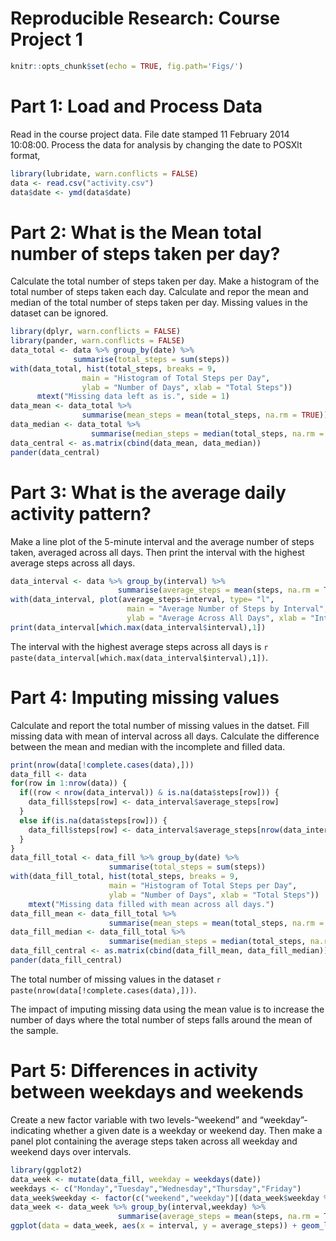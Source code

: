 Reproducible Research: Course Project 1
=======================================

```r
knitr::opts_chunk$set(echo = TRUE, fig.path='Figs/')
```

# Part 1: Load and Process Data

Read in the course project data. File date stamped 11 February 2014 10:08:00. Process the data for analysis by changing the date to POSXlt format, 

```r
library(lubridate, warn.conflicts = FALSE)
data <- read.csv("activity.csv")
data$date <- ymd(data$date)
```

# Part 2: What is the Mean total number of steps taken per day?

Calculate the total number of steps taken per day. Make a histogram of the total number of steps taken each day. Calculate and repor the mean and median of the total number of steps taken per day. Missing values in the dataset can be ignored.

```r
library(dplyr, warn.conflicts = FALSE)
library(pander, warn.conflicts = FALSE)
data_total <- data %>% group_by(date) %>% 
              summarise(total_steps = sum(steps))
with(data_total, hist(total_steps, breaks = 9, 
                main = "Histogram of Total Steps per Day", 
                ylab = "Number of Days", xlab = "Total Steps"))
      mtext("Missing data left as is.", side = 1)
data_mean <- data_total %>% 
                summarise(mean_steps = mean(total_steps, na.rm = TRUE))
data_median <- data_total %>% 
                  summarise(median_steps = median(total_steps, na.rm = TRUE))
data_central <- as.matrix(cbind(data_mean, data_median))
pander(data_central)
```

# Part 3: What is the average daily activity pattern?

Make a line plot of the 5-minute interval and the average number of steps taken, averaged across all days. Then print the interval with the highest average steps across all days.


```r
data_interval <- data %>% group_by(interval) %>% 
                        summarise(average_steps = mean(steps, na.rm = TRUE))
with(data_interval, plot(average_steps~interval, type= "l", 
                          main = "Average Number of Steps by Interval", 
                          ylab = "Average Across All Days", xlab = "Intervals"))
print(data_interval[which.max(data_interval$interval),1])
```

The interval with the highest average steps across all days is `r paste(data_interval[which.max(data_interval$interval),1])`.

# Part 4: Imputing missing values

Calculate and report the total number of missing values in the datset. Fill missing data with mean of interval across all days. Calculate the difference between the mean and median with the incomplete and filled data.

```r
print(nrow(data[!complete.cases(data),]))
data_fill <- data
for(row in 1:nrow(data)) {
  if((row < nrow(data_interval)) & is.na(data$steps[row])) {
    data_fill$steps[row] <- data_interval$average_steps[row]
  }
  else if(is.na(data$steps[row])) {
    data_fill$steps[row] <- data_interval$average_steps[nrow(data_interval)-row%%nrow(data_interval)]
  }
}
data_fill_total <- data_fill %>% group_by(date) %>% 
                      summarise(total_steps = sum(steps))
with(data_fill_total, hist(total_steps, breaks = 9, 
                      main = "Histogram of Total Steps per Day", 
                      ylab = "Number of Days", xlab = "Total Steps"))
    mtext("Missing data filled with mean across all days.")
data_fill_mean <- data_fill_total %>% 
                      summarise(mean_steps = mean(total_steps, na.rm = TRUE))
data_fill_median <- data_fill_total %>% 
                      summarise(median_steps = median(total_steps, na.rm = TRUE))
data_fill_central <- as.matrix(cbind(data_fill_mean, data_fill_median))
pander(data_fill_central)

```

The total number of missing values in the dataset `r paste(nrow(data[!complete.cases(data),]))`.

The impact of imputing missing data using the mean value is to increase the number of days where the total number of steps falls around the mean of the sample.

# Part 5: Differences in activity between weekdays and weekends

Create a new factor variable with two levels-"weekend" and "weekday"-indicating whether a given date is a weekday or weekend day. Then make a panel plot containing the average steps taken across all weekday and weekend days over intervals.

```r
library(ggplot2)
data_week <- mutate(data_fill, weekday = weekdays(date))
weekdays <- c("Monday","Tuesday","Wednesday","Thursday","Friday")
data_week$weekday <- factor(c("weekend","weekday")[(data_week$weekday %in% weekdays)+1L])
data_week <- data_week %>% group_by(interval,weekday) %>% 
                        summarise(average_steps = mean(steps, na.rm = TRUE))
ggplot(data = data_week, aes(x = interval, y = average_steps)) + geom_line() + facet_wrap(~weekday)
```
